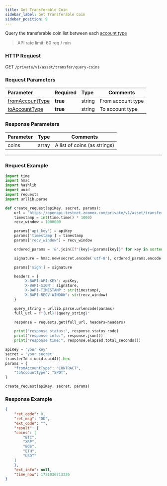 ```yaml
---
title: Get Transferable Coin
sidebar_label: Get Transferable Coin
sidebar_position: 9
---
```


Query the transferable coin list between each [account type](../enum#accounttype)

> API rate limit: 60 req / min

### HTTP Request
GET `/private/v1/asset/transfer/query-coins`

### Request Parameters
| Parameter | Required | Type | Comments|
|:----- |:-------|:-----|------ |
|[fromAccountType](../enum#accounttype) |**true** |string |From account type |
|[toAccountType](../enum#accounttype) |**true** |string |To account type |

### Response Parameters
| Parameter | Type | Comments|
|:----- |:-----|----- |
|coins |array|A list of coins (as strings) |


---

### Request Example

```python
import time
import hmac
import hashlib
import uuid
import requests
import urllib.parse

def create_request(apiKey, secret, params):
    url = 'https://openapi-testnet.zoomex.com/private/v1/asset/transfer/query-coins'
    timestamp = int(time.time() * 1000)
    recv_window = 1000000

    params['api_key'] = apiKey
    params['timestamp'] = timestamp
    params['recv_window'] = recv_window

    ordered_params = '&'.join([f"{key}={params[key]}" for key in sorted(params.keys())])

    signature = hmac.new(secret.encode('utf-8'), ordered_params.encode('utf-8'), hashlib.sha256).hexdigest()

    params['sign'] = signature

    headers = {
        'X-BAPI-API-KEY': apiKey,
        'X-BAPI-SIGN': signature,
        'X-BAPI-TIMESTAMP': str(timestamp),
        'X-BAPI-RECV-WINDOW': str(recv_window)
    }

    query_string = urllib.parse.urlencode(params)
    full_url = f"{url}?{query_string}"

    response = requests.get(full_url, headers=headers)

    print("response status:", response.status_code)
    print("response info:", response.json())
    print("response time:", response.elapsed.total_seconds())

apiKey = 'your key'
secret = 'your secret'
transferId = uuid.uuid4().hex
params = {
    "fromAccountType": "CONTRACT",
    "toAccountType": "SPOT",
}

create_request(apiKey, secret, params)

```

### Response Example

```json
{
    "ret_code": 0,
    "ret_msg": "OK",
    "ext_code": "",
    "result": {
    "coins": [
        "BTC",
        "XRP",
        "EOS",
        "ETH",
        "USDT"
    ]
    },
    "ext_info": null,
    "time_now": 1721036713326
}
```
